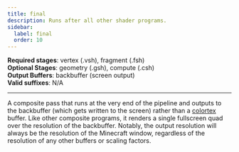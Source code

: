 ```yaml
---
title: final
description: Runs after all other shader programs.
sidebar:
  label: final
  order: 10
---
```


**Required stages**: vertex (.vsh), fragment (.fsh)  
**Optional Stages**: geometry (.gsh), compute (.csh)  
**Output Buffers**: backbuffer (screen output)  
**Valid suffixes**: N/A

-------------------------------------------------

A composite pass that runs at the very end of the pipeline and outputs to the backbuffer (which gets written to the screen) rather than a [colortex](/reference/buffers/colortex) buffer. Like other composite programs, it renders a single fullscreen quad over the resolution of the backbuffer. Notably, the output resolution will always be the resolution of the Minecraft window, regardless of the resolution of any other buffers or scaling factors.